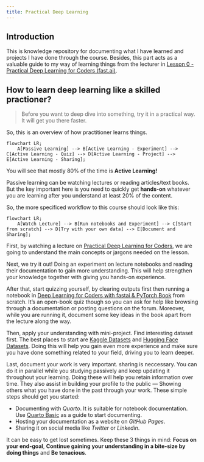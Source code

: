 ```yaml
---
title: Practical Deep Learning
---
```


## Introduction

This is knowledge repository for documenting what I have learned and projects I have done through the course. Besides, this part acts as a valuable guide to my way of learning things from the lecturer in [Lesson 0 - Practical Deep Learning for Coders (fast.ai)](https://www.youtube.com/watch?v=gGxe2mN3kAg).

## How to learn deep learning like a skilled practioner?

> Before you want to deep dive into something, try it in a practical way. It will get you there faster.

So, this is an overview of how practitioner learns things.

```mermaid
flowchart LR;
    A[Passive Learning] --> B[Active Learning - Experiment] --> C[Active Learning - Quiz] --> D[Active Learning - Project] --> E[Active Learning - Sharing];
```

You will see that mostly 80% of the time is **Active Learning!**

Passive learning can be watching lectures or reading articles/text books. But the key important here is you need to quickly get **hands-on** whatever you are learning after you understand at least 20% of the content.

So, the more specificed workflow to this course should look like this:

```mermaid
flowchart LR;
    A[Watch Lecture] --> B[Run notebooks and Experiment] --> C[Start from scratch] --> D[Try with your own data] --> E[Document and Sharing];
```

First, by watching a lecture on [Practical Deep Learning for Coders](https://course.fast.ai/), we are going to understand the main concepts or jargons needed on the lesson.

Next, we try it out! Doing an experiment on lecture notebooks and reading their documentation to gain more understanding. This will help strengthen your knowledge together with giving you hands-on experience.

After that, start quizzing yourself, by clearing outputs first then running a notebook in [Deep Learning for Coders with fastai & PyTorch Book](https://course.fast.ai/Resources/book.html) from scratch. It's an open-book quiz though so you can ask for help like browsing through a documentation or posting questions on the forum. Moreover, while you are running it, document some key ideas in the book apart from the lecture along the way.

Then, apply your understanding with mini-project. Find interesting dataset first. The best places to start are [Kaggle Datasets](https://www.kaggle.com/datasets) and [Hugging Face Datasets](https://huggingface.co/datasets). Doing this will help you gain even more experience and make sure you have done something related to your field, driving you to learn deeper.

Last, document your work is very important. sharing is neccessary. You can do it in parallel while you studying passively and keep updating it throughout your learning. Doing these will help you retain information over time. They also assist in building your profile to the public — Showing others what you have done in the past through your work. These simple steps should get you started:

* Documenting with *Quarto*. It is suitable for notebook documentation. Use [Quarto Basic](https://github.com/green-nk/quarto-basic) as a guide to start documenting.
* Hosting your documentation as a website on *GitHub Pages*.
* Sharing it on social media like *Twitter* or *Linkedin*.

:::{.callout-tip}
It can be easy to get lost sometimes. Keep these 3 things in mind: **Focus on your end-goal**, **Continue gaining your understanding in a bite-size by doing things** and **Be tenacious**.
:::
